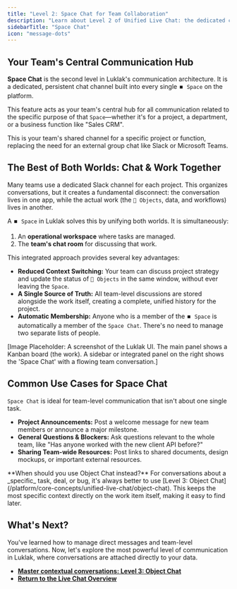 ```yaml
---
title: "Level 2: Space Chat for Team Collaboration"
description: "Learn about Level 2 of Unified Live Chat: the dedicated chat channel within every Space that acts as your team's central hub for project or function-related communication."
sidebarTitle: "Space Chat"
icon: "message-dots"
---
```


## Your Team's Central Communication Hub

**Space Chat** is the second level in Luklak's communication architecture. It is a dedicated, persistent chat channel built into every single `⏹️ Space` on the platform.

This feature acts as your team's central hub for all communication related to the specific purpose of that `Space`—whether it's for a project, a department, or a business function like "Sales CRM".

<Card title="Level 2: Space Chat" icon="message-dots" iconType="duotone">
  This is your team's shared channel for a specific project or function, replacing the need for an external group chat like Slack or Microsoft Teams.
</Card>

## The Best of Both Worlds: Chat & Work Together

Many teams use a dedicated Slack channel for each project. This organizes conversations, but it creates a fundamental disconnect: the conversation lives in one app, while the actual work (the `🧊 Objects`, data, and workflows) lives in another.

A `⏹️ Space` in Luklak solves this by unifying both worlds. It is simultaneously:

1. An **operational workspace** where tasks are managed.
2. The **team's chat room** for discussing that work.

This integrated approach provides several key advantages:

- **Reduced Context Switching:** Your team can discuss project strategy and update the status of `🧊 Objects` in the same window, without ever leaving the `Space`.
- **A Single Source of Truth:** All team-level discussions are stored alongside the work itself, creating a complete, unified history for the project.
- **Automatic Membership:** Anyone who is a member of the `⏹️ Space` is automatically a member of the `Space Chat`. There's no need to manage two separate lists of people.

[Image Placeholder: A screenshot of the Luklak UI. The main panel shows a Kanban board (the work). A sidebar or integrated panel on the right shows the 'Space Chat' with a flowing team conversation.]

## Common Use Cases for Space Chat

`Space Chat` is ideal for team-level communication that isn't about one single task.

- **Project Announcements:** Post a welcome message for new team members or announce a major milestone.
- **General Questions & Blockers:** Ask questions relevant to the whole team, like "Has anyone worked with the new client API before?"
- **Sharing Team-wide Resources:** Post links to shared documents, design mockups, or important external resources.

<Tip>
  **When should you use Object Chat instead?** For conversations about a _specific_ task, deal, or bug, it's always better to use [Level 3: Object Chat](/platform/core-concepts/unified-live-chat/object-chat). This keeps the most specific context directly on the work item itself, making it easy to find later.
</Tip>

## What's Next?

You've learned how to manage direct messages and team-level conversations. Now, let's explore the most powerful level of communication in Luklak, where conversations are attached directly to your data.

- [**Master contextual conversations: Level 3: Object Chat**](/en/02-platform/platform-overview/unified-live-chat/object-chat)
- [**Return to the Live Chat Overview**](/en/02-platform/platform-overview/unified-live-chat)